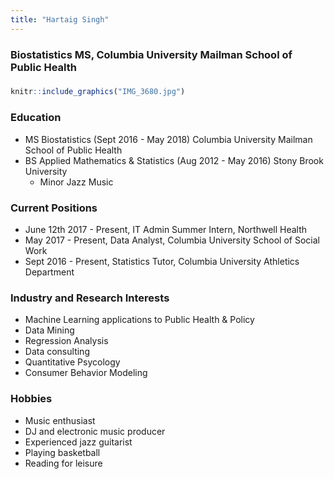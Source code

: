 ```yaml
---
title: "Hartaig Singh"
---
```

### Biostatistics MS, Columbia University Mailman School of Public Health  

###                                                                     
  
###                                                                     
```r
knitr::include_graphics("IMG_3680.jpg")
```

###  

###  


### Education
* MS Biostatistics (Sept 2016 - May 2018) Columbia University Mailman School of Public Health
* BS Applied Mathematics & Statistics (Aug 2012 - May 2016) Stony Brook University
    + Minor Jazz Music

### Current Positions
* June 12th 2017 - Present, IT Admin Summer Intern, Northwell Health
* May 2017 - Present, Data Analyst, Columbia University School of Social Work
* Sept 2016 - Present, Statistics Tutor, Columbia University Athletics Department          

### Industry and Research Interests
* Machine Learning applications to Public Health & Policy
* Data Mining
* Regression Analysis
* Data consulting
* Quantitative Psycology 
* Consumer Behavior Modeling

### Hobbies
* Music enthusiast
* DJ and electronic music producer
* Experienced jazz guitarist
* Playing basketball
* Reading for leisure






